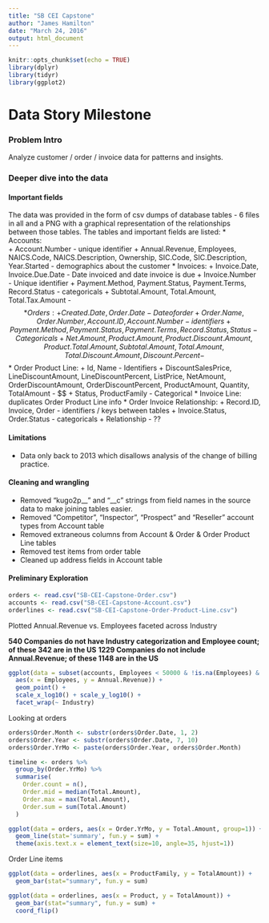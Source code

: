 ```yaml
---
title: "SB CEI Capstone"
author: "James Hamilton"
date: "March 24, 2016"
output: html_document
---
```


```r
knitr::opts_chunk$set(echo = TRUE)
library(dplyr)
library(tidyr)
library(ggplot2)
```

# Data Story Milestone

### Problem Intro

Analyze customer / order / invoice data for patterns and insights.

### Deeper dive into the data

#### Important fields
The data was provided in the form of csv dumps of database tables - 6 files in all and a PNG with a graphical representation of the relationships between those tables. The tables and important fields are listed:
* Accounts:  
  + Account.Number - unique identifier
  + Annual.Revenue, Employees, NAICS.Code, NAICS.Description, Ownership, SIC.Code, SIC.Description, Year.Started - demographics about the customer
* Invoices:
  + Invoice.Date, Invoice.Due.Date - Date invoiced and date invoice is due
  + Invoice.Number - Unique identifier
  + Payment.Method, Payment.Status, Payment.Terms, Record.Status - categoricals
  + Subtotal.Amount, Total.Amount, Total.Tax.Amount - $$
* Orders:
  + Created.Date, Order.Date - Date of order
  + Order.Name, Order.Number, Account.ID, Account.Number - identifiers
  + Payment.Method, Payment.Status, Payment.Terms, Record.Status, Status - Categoricals
  + Net.Amount, Product.Amount, Product.Discount.Amount, Product.Total.Amount, Subtotal.Amount, Total.Amount, Total.Discount.Amount, Discount.Percent - $$
* Order Product Line:
  + Id, Name - Identifiers
  + DiscountSalesPrice, LineDiscountAmount, LineDiscountPercent, ListPrice, NetAmount, OrderDiscountAmount, OrderDiscountPercent, ProductAmount, Quantity, TotalAmount - $$
  + Status, ProductFamily - Categorical
* Invoice Line: duplicates Order Product Line info
* Order Invoice Relationship:
  + Record.ID, Invoice, Order - identifiers / keys between tables
  + Invoice.Status, Order.Status - categoricals
  + Relationship - ??

#### Limitations
* Data only back to 2013 which disallows analysis of the change of billing practice.

#### Cleaning and wrangling
* Removed "kugo2p__" and "__c" strings from field names in the source data to make joining tables easier.
* Removed "Competitor", "Inspector", "Prospect" and "Reseller" account types from Account table
* Removed extraneous columns from Account & Order & Order Product Line tables
* Removed test items from order table
* Cleaned up address fields in Account table

#### Preliminary Exploration
```r
orders <- read.csv("SB-CEI-Capstone-Order.csv")
accounts <- read.csv("SB-CEI-Capstone-Account.csv")
orderlines <- read.csv("SB-CEI-Capstone-Order-Product-Line.csv")
```

Plotted Annual.Revenue vs. Employees faceted across Industry

**540 Companies do not have Industry categorization and Employee count; of these 342 are in the US**
**1229 Companies do not include Annual.Revenue; of these 1148 are in the US**
```r
ggplot(data = subset(accounts, Employees < 50000 & !is.na(Employees) & Annual.Revenue > 0), 
  aes(x = Employees, y = Annual.Revenue)) + 
  geom_point() + 
  scale_x_log10() + scale_y_log10() + 
  facet_wrap(~ Industry)
```

Looking at orders
```r
orders$Order.Month <- substr(orders$Order.Date, 1, 2)
orders$Order.Year <- substr(orders$Order.Date, 7, 10)
orders$Order.YrMo <- paste(orders$Order.Year, orders$Order.Month)

timeline <- orders %>%
  group_by(Order.YrMo) %>%
  summarise(
    Order.count = n(),
    Order.mid = median(Total.Amount),
    Order.max = max(Total.Amount),
    Order.sum = sum(Total.Amount)
  )

ggplot(data = orders, aes(x = Order.YrMo, y = Total.Amount, group=1)) +
  geom_line(stat='summary', fun.y = sum) +
  theme(axis.text.x = element_text(size=10, angle=35, hjust=1))
```

Order Line items
```r
ggplot(data = orderlines, aes(x = ProductFamily, y = TotalAmount)) +
  geom_bar(stat="summary", fun.y = sum)

ggplot(data = orderlines, aes(x = Product, y = TotalAmount)) +
  geom_bar(stat="summary", fun.y = sum) +
  coord_flip()
```

